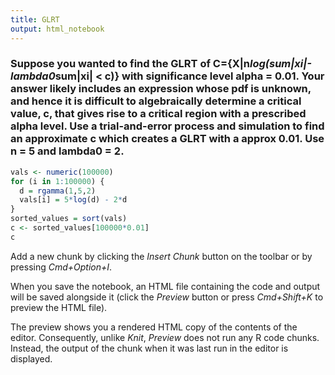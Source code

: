 ```yaml
---
title: GLRT
output: html_notebook
---
```

### Suppose you wanted to find the GLRT of C={X|n*log(sum|xi|-lambda0*sum|xi| < c)} with significance level alpha = 0.01. Your answer likely includes an expression whose pdf is unknown, and hence it is difficult to algebraically determine a critical value, c, that gives rise to a critical region with a prescribed alpha level. Use a trial-and-error process and simulation to find an approximate c which creates a GLRT with a approx 0.01. Use n = 5 and lambda0 = 2.


```r
vals <- numeric(100000)
for (i in 1:100000) {
  d = rgamma(1,5,2)
  vals[i] = 5*log(d) - 2*d
}
sorted_values = sort(vals)
c <- sorted_values[100000*0.01]
c
```

Add a new chunk by clicking the *Insert Chunk* button on the toolbar or by pressing *Cmd+Option+I*.

When you save the notebook, an HTML file containing the code and output will be saved alongside it (click the *Preview* button or press *Cmd+Shift+K* to preview the HTML file). 

The preview shows you a rendered HTML copy of the contents of the editor. Consequently, unlike *Knit*, *Preview* does not run any R code chunks. Instead, the output of the chunk when it was last run in the editor is displayed.

